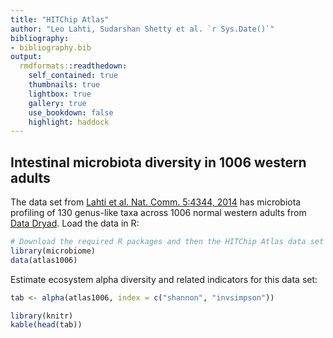 ---
title: "HITChip Atlas"
author: "Leo Lahti, Sudarshan Shetty et al. `r Sys.Date()`"
bibliography: 
- bibliography.bib
output:
  rmdformats::readthedown:
    self_contained: true
    thumbnails: true
    lightbox: true
    gallery: true
    use_bookdown: false
    highlight: haddock
---
<!--
  %\VignetteEngine{knitr::rmarkdown}
  %\VignetteIndexEntry{microbiome tutorial - atlas}
  %\usepackage[utf8]{inputenc}
-->


## Intestinal microbiota diversity in 1006 western adults

The data set from [Lahti et al. Nat. Comm. 5:4344, 2014](http://www.nature.com/ncomms/2014/140708/ncomms5344/full/ncomms5344.html) has microbiota profiling of 130 genus-like taxa across 1006 normal western adults from [Data Dryad](http://doi.org/10.5061/dryad.pk75d). Load the data in R:

```{r data2, warning=FALSE, message=FALSE}
# Download the required R packages and then the HITChip Atlas data set
library(microbiome)
data(atlas1006)
```

Estimate ecosystem alpha diversity and related indicators for this data set: 

```{r div-example, warning=FALSE, message=FALSE}
tab <- alpha(atlas1006, index = c("shannon", "invsimpson"))

library(knitr)
kable(head(tab))
```


